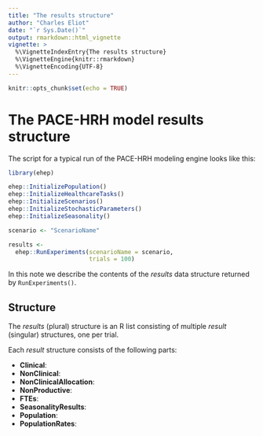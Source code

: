```yaml
---
title: "The results structure"
author: "Charles Eliot"
date: "`r Sys.Date()`"
output: rmarkdown::html_vignette
vignette: >
  %\VignetteIndexEntry{The results structure}
  %\VignetteEngine{knitr::rmarkdown}
  %\VignetteEncoding{UTF-8}
---
```



```r
knitr::opts_chunk$set(echo = TRUE)
```




# The PACE-HRH model results structure

The script for a typical run of the PACE-HRH modeling engine looks like this: 

```r
library(ehep)

ehep::InitializePopulation()
ehep::InitializeHealthcareTasks()
ehep::InitializeScenarios()
ehep::InitializeStochasticParameters()
ehep::InitializeSeasonality()

scenario <- "ScenarioName"

results <-
  ehep::RunExperiments(scenarioName = scenario,
                       trials = 100)
```

In this note we describe the contents of the *results* data structure returned by ```RunExperiments()```.

## Structure

The *results* (plural) structure is an R list consisting of multiple *result* (singular)
structures, one per trial.

Each *result* structure consists of the following parts:

* **Clinical**: <TBD>
* **NonClinical**: <TBD>
* **NonClinicalAllocation**: <TBD>
* **NonProductive**: <TBD>
* **FTEs**: <TBD>
* **SeasonalityResults**: <TBD>
* **Population**: <TBD>
* **PopulationRates**: <TBD>







